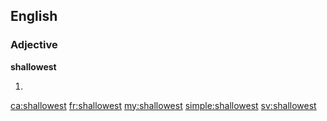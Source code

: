 ==English==

===Adjective===
'''shallowest'''

# {{en-superlative of|shallow}}

[[ca:shallowest]]
[[fr:shallowest]]
[[my:shallowest]]
[[simple:shallowest]]
[[sv:shallowest]]